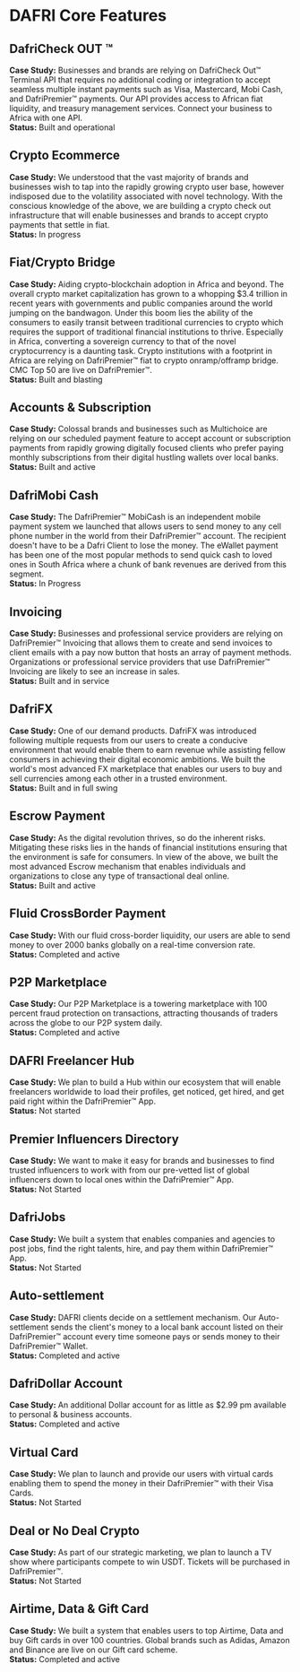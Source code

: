 
# DAFRI Core Features

## DafriCheck OUT ™

**Case Study:** Businesses and brands are relying on DafriCheck Out™ Terminal API that requires no additional coding or integration to accept seamless multiple instant payments such as Visa, Mastercard, Mobi Cash, and DafriPremier™ payments. Our API provides access to African fiat liquidity, and treasury management services. Connect your business to Africa with one API.  
**Status:** Built and operational

## Crypto Ecommerce

**Case Study:** We understood that the vast majority of brands and businesses wish to tap into the rapidly growing crypto user base, however indisposed due to the volatility associated with novel technology. With the conscious knowledge of the above, we are building a crypto check out infrastructure that will enable businesses and brands to accept crypto payments that settle in fiat.  
**Status:** In progress

## Fiat/Crypto Bridge

**Case Study:** Aiding crypto-blockchain adoption in Africa and beyond. The overall crypto market capitalization has grown to a whopping &dollar;3.4 trillion in recent years with governments and public companies around the world jumping on the bandwagon. Under this boom lies the ability of the consumers to easily transit between traditional currencies to crypto which requires the support of traditional financial institutions to thrive. Especially in Africa, converting a sovereign currency to that of the novel cryptocurrency is a daunting task. Crypto institutions with a footprint in Africa are relying on DafriPremier™ fiat to crypto onramp/offramp bridge. CMC Top 50 are live on DafriPremier™.  
**Status:** Built and blasting

## Accounts & Subscription

**Case Study:** Colossal brands and businesses such as Multichoice are relying on our scheduled payment feature to accept account or subscription payments from rapidly growing digitally focused clients who prefer paying monthly subscriptions from their digital hustling wallets over local banks.  
**Status:** Built and active

## DafriMobi Cash

**Case Study:** The DafriPremier™ MobiCash is an independent mobile payment system we launched that allows users to send money to any cell phone number in the world from their DafriPremier™ account. The recipient doesn't have to be a Dafri Client to lose the money. The eWallet payment has been one of the most popular methods to send quick cash to loved ones in South Africa where a chunk of bank revenues are derived from this segment.  
**Status:** In Progress

## Invoicing

**Case Study:** Businesses and professional service providers are relying on DafriPremier™ Invoicing that allows them to create and send invoices to client emails with a pay now button that hosts an array of payment methods. Organizations or professional service providers that use DafriPremier™ Invoicing are likely to see an increase in sales.  
**Status:** Built and in service

## DafriFX

**Case Study:** One of our demand products. DafriFX was introduced following multiple requests from our users to create a conducive environment that would enable them to earn revenue while assisting fellow consumers in achieving their digital economic ambitions. We built the world's most advanced FX marketplace that enables our users to buy and sell currencies among each other in a trusted environment.  
**Status:** Built and in full swing

## Escrow Payment

**Case Study:** As the digital revolution thrives, so do the inherent risks. Mitigating these risks lies in the hands of financial institutions ensuring that the environment is safe for consumers. In view of the above, we built the most advanced Escrow mechanism that enables individuals and organizations to close any type of transactional deal online.  
**Status:** Built and active

## Fluid CrossBorder Payment

**Case Study:** With our fluid cross-border liquidity, our users are able to send money to over 2000 banks globally on a real-time conversion rate.  
**Status:** Completed and active

## P2P Marketplace

**Case Study:** Our P2P Marketplace is a towering marketplace with 100 percent fraud protection on transactions, attracting thousands of traders across the globe to our P2P system daily.  
**Status:** Completed and active

## DAFRI Freelancer Hub

**Case Study:** We plan to build a Hub within our ecosystem that will enable freelancers worldwide to load their profiles, get noticed, get hired, and get paid right within the DafriPremier™ App.  
**Status:** Not started

## Premier Influencers Directory

**Case Study:** We want to make it easy for brands and businesses to find trusted influencers to work with from our pre-vetted list of global influencers down to local ones within the DafriPremier™ App.  
**Status:** Not Started

## DafriJobs

**Case Study:** We built a system that enables companies and agencies to post jobs, find the right talents, hire, and pay them within DafriPremier™ App.  
**Status:** Not Started

## Auto-settlement

**Case Study:** DAFRI clients decide on a settlement mechanism. Our Auto-settlement sends the client's money to a local bank account listed on their DafriPremier™ account every time someone pays or sends money to their DafriPremier™ Wallet.  
**Status:** Completed and active

## DafriDollar Account

**Case Study:** An additional Dollar account for as little as &dollar;2.99 pm available to personal & business accounts.  
**Status:** Completed and active

## Virtual Card

**Case Study:** We plan to launch and provide our users with virtual cards enabling them to spend the money in their DafriPremier™ with their Visa Cards.  
**Status:** Not Started

## Deal or No Deal Crypto

**Case Study:** As part of our strategic marketing, we plan to launch a TV show where participants compete to win USDT. Tickets will be purchased in DafriPremier™.  
**Status:** Not Started

## Airtime, Data & Gift Card

**Case Study:** We built a system that enables users to top Airtime, Data and buy Gift cards in over 100 countries. Global brands such as Adidas, Amazon and Binance are live on our Gift card scheme.  
**Status:** Completed and active
